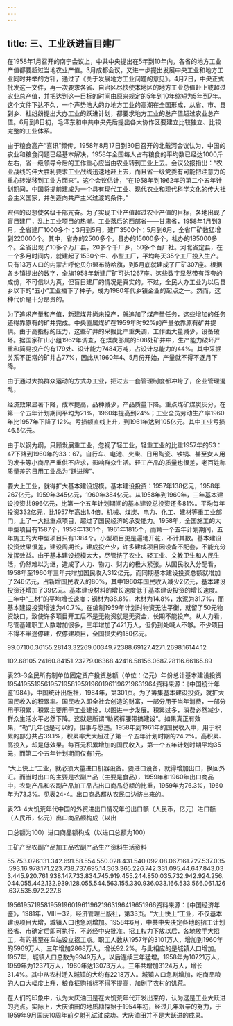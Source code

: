 ```yaml
---
---
---
```

title: 三、工业跃进盲目建厂
---



在1958年1月召开的南宁会议上，中共中央提出在5年到10年内，各省的地方工业产值都要超过当地农业产值。3月成都会议，又进一步提出发展中央工业和地方工业同时并举的方针，通过了《关于发展地方工业问题的意见》。4月7日，中央正式批发这一文件，再一次要求各省、自治区尽快使本地区的地方工业总值赶上或超过农业总产值，并把达到这一目标的时间由原来规定的5年到10年缩短为5年到7年。这个文件下达不久，一个声势浩大的办地方工业的高潮在全国形成，从省、市、县到乡、社纷纷提出大办工业的跃进计划，都要求地方工业的总产值超过农业总产值。6月到8日初，毛泽东和中共中央先后提出各大协作区要建立比较独立、比较完整的工业体系。

由于粮食高产“喜讯”频传，1958年8月17日到30日召开的北戴河会议认为，中国的农业和粮食问题已经基本解决，1958年全国每人占有粮食的平均数已经达1000斤左右，省一级领导今后的工作重心应当由农业转到工业上去。会议公报指出：“农业战线的伟大胜利要求工业战线迅速地赶上去，而且省一级党委有可能把注意力的重心转发移到工业方面来”。这个会议估计，“在1958年到1962年的第二个五年计划期间，中国将提前建成为一个具有现代工业、现代农业和现代科学文化的传大社会主义国家，并创造向共产主义过渡的条件。”

宏伟的设想使各级干部亢奋。为了实现工业产值超过农业产值的目标，各地出现了盲目建厂，乱上工业项目的热潮。工业落后的西部省――甘肃省，1958年1月到3月，全省建厂1000多个；3月到5月，建厂3500个；5月到6月，全省厂矿数猛增到220000个。其中，省办的2500多个，县办的15000多个，社办的185000多个。全省出现了10多个万厂县，20多个千厂乡，50多个百厂社。河北省定县，在一个多月时间内，就建起了1530个中、小型工厂，平均每天35个工厂投入生产。只有13万人口的内蒙古呼伦贝尔盟布特哈旗，到5月底就建成了厂矿307座。根据各乡镇提出的数字，全旗1958年新建厂矿可达1267座。这些数字显然带有浮夸的成份，不可信以为真，但盲目建厂的情况是真实的。不过，全民大办工业为以后县乡以下的“五小”工业播下了种子，成为1980年代乡镇企业的起点之一。然而，这种代价是十分昂贵的。

为了追求产量和产值，新建煤井尚未投产，就追加了煤产量任务，这些增加的任务还得靠原有的矿井完成。中央直属煤矿在1959年时92%的产量依靠原有矿井提供。由于高指标的压力，这些矿井的采掘比严重失调，工作面大量减少，设备破坏。据国家矿山小组1962年调查，在煤炭部属的508处矿井中，生产能力破坏严重和简易投产的有179处、设计能力7484万吨，占设计总能力的44%。其中采掘关系不正常的矿井占77%，因此从1960年4、5月份开始，产量就不得不逐月下降。

由于通过大搞群众运动的方式办工业，把过去一套管理制度都冲垮了，企业管理混乱，

经济效果显著下降，成本提高，品种减少，产品质量下降。重点煤矿煤炭灰分，在第一个五年计划期间平均为21%，1960年提高到24%；工业全员劳动生产率1960年比1957年下降了12%。亏损额直线上升，到1961年达到105亿元。其中工业亏损46.5亿元。

由于以钢为纲，只顾发展重工业，忽视了轻工业，轻重工业的比重1957年的53：47下降到1960年的33：67。自行车、电池、火柴、日用陶瓷、铁锅、甚至女人用的发卡等小商品严重供不应求，影响群众生活。轻工产品的质量也很差，老百姓称质量差的日用工业品为“跃进牌”。

要大上工业，就得扩大基本建设规模。基本建设投资：1957年138亿元，1958年267亿元，1959年345亿元，1960年384亿元。从1958年到1960年，三年基本建设投资共996亿元，比第一个五年计划期间的基本建设总投资还多81%。平均每年投资332亿元，比1957年高出1.4倍。机械、煤炭、电力、化工、建材等重工业部门，上了一大批重点项目，超过了国民经济的承受能力。1958年，全国施工的大中型项目有1587个，1959年1361个，1961年1815个，而第一个五年计划期间，五年施工的大中型项目只有1384个。小型项目更是遍地开花，不计其数。基本建设投资效果很差，建设周期长，建成投产少，许多建成项目因设备不配套，不能充分发挥效益。由于基本建设规模太大，尽管挤了农业、轻工业、文教卫生和人民生活，仍然难以为继，造成了人力、物力、财力的极大紧张。从国民收入分配看，1958年至1960年三年共增加国民收入312亿元，而同期基本建设投资总额就增加了246亿元，占新增国民收入的80%，其中1960年国民收入减少2亿元，基本建设投资还增加了39亿元。基本建设材料的增长速度低于基本建设投资的增长速度。三年中“三材”的平均增长速度：钢材为38.8%，木材为14.8%，水泥为31.7%，而基本建设投资增速为40.7%。在编制1959年计划时物资无法平衡，就留了50元物资缺口，致使许多项目开工后不是无物资就是无资金，长期不能投产。从人力看，尽管基建职工人数增加很多，三年增加了421万人，但仍到处喊人不够。不少项目不得不半途停建，仅停建项目，全国损失约150亿元。

99.07100.36155.28143.32269.00349.72388.69127.4271.2698.16144.12

102.68105.24160.84151.23279.06368.42416.58156.0687.28116.66165.89

表23-3全民所有制单位固定资产投资总额（单位：亿元）年份总计基本建设投资19541955195619571958195919601961196219631964资料来源：《中国统计年鉴1984》，中国统计出版社，1984年，第301页。为了筹集基本建设投资，就扩大国民收入的积累率。国民收入即全社会创造的财富，一部分用于当年消费，一部分用于积累，积累主要用于工业建设，以图进一步发展。积累过多，消费必然减少，群众生活水平必然下降。这就是所谓“勒紧裤腰带搞建设”。如果真正有效果，“勒”几年也是可以的，但事与愿违。1958年到1961年的国民收入中，用于积累的部分共占39.1%，积累率大大超过了第一个五年计划时期的24.2%。高积累、高投入，却是低效果。每百元积累增加的国民收入，第一个五年计划时期平均35元，而第二个五年计划期间仅有1元。

“大上快上”工业，就必须大量进口机器设备。要进口设备，就得增加出口，换回外汇。而当时出口的主要是农副产品（主要是食品），1959年和1960年出口商品中，农副产品和农副产品加工品占出口商品总额的比重，1959年为76.3%，1960年为73.3%。见表24-4。出口商品都从农民口边挤出来的。

表23-4大饥荒年代中国的外贸进出口情况年份出口额（人民币，亿元）进口额（人民币，亿元）出口商品额构成（以出

口总额为100）进口商品额构成（以进口总额为100）

工矿产品农副产品加工品农副产品生产资料生活资料

55.753.026.131.342.691.58.554.550.028.431.540.092.08.067.161.727.537.035.593.16.978.171.223.738.737.695.14.363.365.226.742.331.095.44.647.843.033.445.920.761.938.147.733.834.745.919.455.244.850.035.732.942.924.256.044.055.442.132.939.128.055.544.563.155.330.936.033.166.533.566.061.126.637.535.972.227.8

19561957195819591960196119621963196419651966资料来源：《中国经济年鉴》，1981年，Ⅷ－32，经济管理出版社，第33页。“大上快上”工业，不仅基本建设项目大增，城镇人口也急剧增加。1958年6月，中共中央决定各地的招工计划经省、市确定后即可执行，不必经中央批准。招工权力下放以后，各地放手大招工，有的甚至在车站设立招工点。职工人数从1957年的3101万人，增加到1960年的5969万人，三年增加2868万人，增长92.2%。与此相应的是城镇人口增加。1957年，城镇人口总数为9949万人，以后连续三年猛增。1958年为10721万人，1959年为12371万人，1960年达13073万人。三年共增加3124万人，增长31.4%。其中从农村迁入城镇的大约有2218万人。城镇人口急剧增加，吃商品粮的人口大幅度上升，粮食征购指标不得不提高，加剧了农村的饥荒。

在人们的印象中，认为大庆油田是在大饥荒年代开发出来的，认为这是工业大跃进的亮点。实际上，大庆油田的地质勘探始于1954年初，经过几年艰辛的努力，于1959年9月国庆10周年前夕射孔试油成功。大庆油田并不是大跃进的成果。